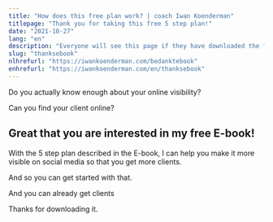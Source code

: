 ```yaml
---
title: "How does this free plan work? | coach Iwan Koenderman"
titlepage: "Thank you for taking this free 5 step plan!"
date: "2021-10-27"
lang: "en"
description: "Everyone will see this page if they have downloaded the free e-book Sell your message. Go to the website to download it!"
slug: "thanksebook"
nlhrefurl: "https://iwankoenderman.com/bedanktebook"
enhrefurl: "https://iwankoenderman.com/en/thanksebook"
---
```

Do you actually know enough about your online visibility?

Can you find your client online?

## Great that you are interested in my free E-book!

With the 5 step plan described in the E-book, I can help you make it more visible on social media so that you get more clients.

And so you can get started with that.

And you can already get clients

<Download/>


Thanks for downloading it.


